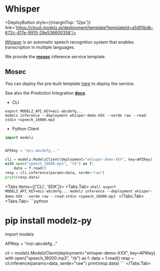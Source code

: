 # Whisper


<DeployButton style={{marginTop: '12px'}} link='https://cloud.modelz.ai/deployment/template?templateId=a5df0bdb-672c-417e-9910-29e536600358'/>

[Whisper](https://openai.com/research/whisper) is an automatic speech recognition system that enables transcription in multiple languages.

We provide the [**mosec**](../mosec) inference service template.

## Mosec

You can deploy the pre-built template [here](https://cloud.modelz.ai/deployment/template) to deploy the service.

See also the Prediction Integration [**docs**](../../cli-sdk/prediction).

- CLI
```shell copy
export MODELZ_API_KEY=mzi-abcdefg...
modelz inference --deployment whisper-demo-XXX --serde raw --read-stdin <speech_16000.mp3
```

- Python Client
```python copy
import modelz


APIKey = "mzi-abcdefg..."

cli = modelz.ModelzClient(deployment="whisper-demo-XXX", key=APIKey)
with open("speech_16000.mp3", "rb") as f:
    data = f.read()
resp = cli.inference(params=data, serde="raw")
print(resp.data)
```

<Tabs items={['CLI', 'SDK']}>
  <Tabs.Tab>
    ```shell
export MODELZ_API_KEY=mzi-abcdefg...
modelz inference --deployment whisper-demo-XXX --serde raw --read-stdin <speech_16000.mp3
    ```
  </Tabs.Tab>
  <Tabs.Tab>
    ```python
# pip install modelz-py
import modelz

APIKey = "mzi-abcdefg..."

cli = modelz.ModelzClient(deployment="whisper-demo-XXX", key=APIKey)
with open("speech_16000.mp3", "rb") as f:
    data = f.read()
resp = cli.inference(params=data, serde="raw")
print(resp.data)
    ```
  </Tabs.Tab>
</Tabs>